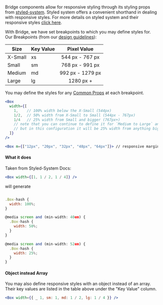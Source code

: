 

Bridge components allow for responsive styling through its styling props from [styled-system](https://styled-system.com/). Styled system offers a convenient shorthand in dealing with responsive styles. For more details on styled system and their responsive styles [click here](https://styled-system.com/responsive-styles).

With Bridge, we have set breakpoints to which you may define styles for. Our Breakpoints (from our [design guidelines](/design/breakpoints)):

| Size        | Key Value |  Pixel Value     |
| ----------- | --------- |:----------------:|
| X-Small     | xs        | 544 px - 767 px  |
| Small       | sm        | 768 px - 991 px  |
| Medium      | md        | 992 px - 1279 px |
| Large       | lg        | 1280 px +        |

You may define the styles for any [Common Props](/components/common-props) at each breakpoint.
```jsx
<Box
  width={[
    1,    // 100% width below the X-Small (544px)
    1/2,  // 50% width from X-Small to Small (544px - 767px)
    1/4   // 25% width from Small and bigger (767px+)
    // note that you can continue to define it for `Medium to Large` and `Large and above
    // but in this configuration it will be 25% width from anything bigger than 767px
  ]}
/>

<Box m={["12px", "20px", "32px", "48px", "64px"]}> // responsive margins
```

#### What it does
Taken from Styled-System Docs:
```jsx
<Box width={[1, 1 / 2, 1 / 4]} />
```

will generate

```jsx

.Box-hash {
  width: 100%;
}

@media screen and (min-width: 40em) {
  .Box-hash {
    width: 50%;
  }
}

@media screen and (min-width: 52em) {
  .Box-hash {
    width: 25%;
  }
}
```

#### Object instead Array

You may also define responsive styles with an object instead of an array. Their key values are listed in the table above under the "Key Value" column.

```jsx
<Box width={{ _ 1, sm: 1, md: 1 / 2, lg: 1 / 4 }} />
```
